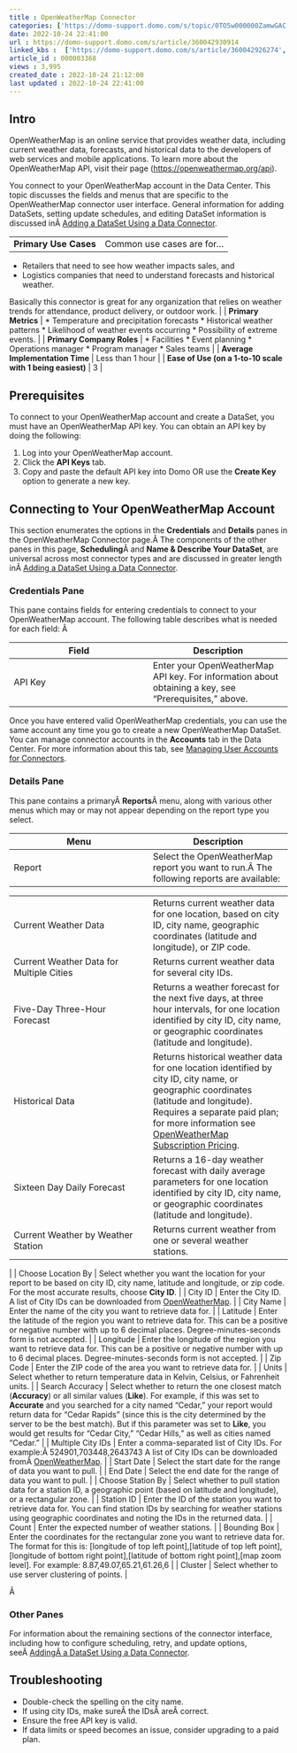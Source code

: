 ```yaml
---
title : OpenWeatherMap Connector
categories: ['https://domo-support.domo.com/s/topic/0TO5w000000ZamwGAC']
date: 2022-10-24 22:41:00
url : https://domo-support.domo.com/s/article/360042930914
linked_kbs :  ['https://domo-support.domo.com/s/article/360042926274', 'https://domo-support.domo.com/s/knowledge-base', 'https://domo-support.domo.com/s/article/360042925494', 'https://domo-support.domo.com/s/article/360043429953', 'https://domo-support.domo.com/s/article/360042926054', 'https://domo-support.domo.com/s/article/360042930914', 'https://domo-support.domo.com/s/article/360043429933', 'https://domo-support.domo.com/s/article/360043429693', 'https://domo-support.domo.com/s/topic/0TO5w000000ZamwGAC', 'https://domo-support.domo.com/s/article/360043429913']
article_id : 000003368
views : 3,995
created_date : 2022-10-24 21:12:00
last updated : 2022-10-24 22:41:00
---
```




Intro
-----


OpenWeatherMap is an online service that provides weather data, including current weather data, forecasts, and historical data to the developers of web services and mobile applications. To learn more about the OpenWeatherMap API, visit their page ([https://openweathermap.org/api](https://openweathermap.org/api "https://openweathermap.org/api")).


You connect to your OpenWeatherMap account in the Data Center. This topic discusses the fields and menus that are specific to the OpenWeatherMap connector user interface. General information for adding DataSets, setting update schedules, and editing DataSet information is discussed inÂ [Adding a DataSet Using a Data Connector](..\adding_a_dataset_using_a_connector\index.html "Adding a DataSet Using a Data Connector").




|  |  |
| --- | --- |
| **Primary Use Cases** | Common use cases are for...
* Retailers that need to see how weather impacts sales, and
* Logistics companies that need to understand forecasts and historical weather.

Basically this connector is great for any organization that relies on weather trends for attendance, product delivery, or outdoor work. |
| **Primary Metrics** | 
* Temperature and precipitation forecasts
* Historical weather patterns
* Likelihood of weather events occurring
* Possibility of extreme events.
 |
| **Primary Company Roles** | 
* Facilities
* Event planning
* Operations manager
* Program manager
* Sales teams
 |
| **Average Implementation Time** | Less than 1 hour |
| **Ease of Use (on a 1-to-10 scale with 1 being easiest)** | 3 |


Prerequisites
-------------


To connect to your OpenWeatherMap account and create a DataSet, you must have an OpenWeatherMap API key. You can obtain an API key by doing the following:


1. Log into your OpenWeatherMap account.
2. Click the **API Keys** tab.
3. Copy and paste the default API key into Domo OR use the **Create Key** option to generate a new key.


Connecting to Your OpenWeatherMap Account
-----------------------------------------


This section enumerates the options in the **Credentials** and **Details** panes in the OpenWeatherMap Connector page.Â The components of the other panes in this page, **Scheduling**Â and **Name & Describe Your DataSet**, are universal across most connector types and are discussed in greater length inÂ [Adding a DataSet Using a Data Connector](..\adding_a_dataset_using_a_connector\index.html "Adding a DataSet Using a Data Connector").


### Credentials Pane


This pane contains fields for entering credentials to connect to your OpenWeatherMap account. The following table describes what is needed for each field: Â 




| Field | Description |
| --- | --- |
| API Key | Enter your OpenWeatherMap API key. For information about obtaining a key, see "Prerequisites," above. |


Once you have entered valid OpenWeatherMap credentials, you can use the same account any time you go to create a new OpenWeatherMap DataSet. You can manage connector accounts in the **Accounts** tab in the Data Center. For more information about this tab, see [Managing User Accounts for Connectors](..\managing_user_accounts_for_connectors\index.html "Managing User Accounts for Connectors").


### Details Pane


This pane contains a primaryÂ **Reports**Â menu, along with various other menus which may or may not appear depending on the report type you select.




| Menu | Description |
| --- | --- |
| Report | Select the OpenWeatherMap report you want to run.Â The following reports are available:

|  |  |
| --- | --- |
| Current Weather Data | Returns current weather data for one location, based on city ID, city name, geographic coordinates (latitude and longitude), or ZIP code. |
| Current Weather Data for Multiple Cities | Returns current weather data for several city IDs. |
| Five-Day Three-Hour Forecast | Returns a weather forecast for the next five days, at three hour intervals, for one location identified by city ID, city name, or geographic coordinates (latitude and longitude). |
| Historical Data | Returns historical weather data for one location identified by city ID, city name, or geographic coordinates (latitude and longitude). Requires a separate paid plan; for more information see [OpenWeatherMap Subscription Pricing](https://openweathermap.org/price#history). |
| Sixteen Day Daily Forecast | Returns a 16-day weather forecast with daily average parameters for one location identified by city ID, city name, or geographic coordinates (latitude and longitude). |
| Current Weather by Weather Station | Returns current weather from one or several weather stations. |

 |
| Choose Location By | Select whether you want the location for your report to be based on city ID, city name, latitude and longitude, or zip code. For the most accurate results, choose **City ID**. |
| City ID | Enter the City ID. A list of City IDs can be downloaded from [OpenWeatherMap](http://bulk.openweathermap.org/sample/). |
| City Name | Enter the name of the city you want to retrieve data for. |
| Latitude | Enter the latitude of the region you want to retrieve data for. This can be a positive or negative number with up to 6 decimal places. Degree-minutes-seconds form is not accepted. |
| Longitude | Enter the longitude of the region you want to retrieve data for. This can be a positive or negative number with up to 6 decimal places. Degree-minutes-seconds form is not accepted. |
| Zip Code | Enter the ZIP code of the area you want to retrieve data for. |
| Units | Select whether to return temperature data in Kelvin, Celsius, or Fahrenheit units. |
| Search Accuracy | Select whether to return the one closest match (**Accuracy**) or all similar values (**Like**).
For example, if this was set to **Accurate** and you searched for a city named "Cedar," your report would return data for "Cedar Rapids" (since this is the city determined by the server to be the best match). But if this parameter was set to **Like**, you would get results for "Cedar City," "Cedar Hills," as well as cities named "Cedar." |
| Multiple City IDs | Enter a comma-separated list of City IDs. For example:Â 524901,703448,2643743
A list of City IDs can be downloaded fromÂ [OpenWeatherMap](http://bulk.openweathermap.org/sample/). |
| Start Date | Select the start date for the range of data you want to pull. |
| End Date | Select the end date for the range of data you want to pull. |
| Choose Station By | Select whether to pull station data for a station ID, a geographic point (based on latitude and longitude), or a rectangular zone. |
| Station ID | Enter the ID of the station you want to retrieve data for. You can find station IDs by searching for weather stations using geographic coordinates and noting the IDs in the returned data. |
| Count | Enter the expected number of weather stations. |
| Bounding Box | Enter the coordinates for the rectangular zone you want to retrieve data for. The format for this is: [longitude of top left point],[latitude of top left point],[longitude of bottom right point],[latitude of bottom right point],[map zoom level].
For example: 8.87,49.07,65.21,61.26,6 |
| Cluster | Select whether to use server clustering of points. |


Â 


### Other Panes


For information about the remaining sections of the connector interface, including how to configure scheduling, retry, and update options, seeÂ [AddingÂ a DataSet Using a Data Connector](..\adding_a_dataset_using_a_connector\index.html "Adding a DataSet Using a Data Connector").


Troubleshooting
---------------



* Double-check the spelling on the city name.
* If using city IDs, make sureÂ the IDsÂ areÂ correct.
* Ensure the free API key is valid.
* If data limits or speed becomes an issue, consider upgrading to a paid plan.
